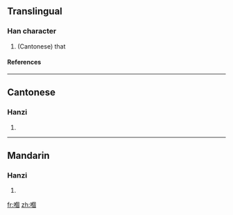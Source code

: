 ==Translingual==
===Han character===
{{Han char|rn=30|rad=口|as=10|sn=13|four=|canj=口人田口 (ROWR)}}
# (Cantonese) that
====References====
{{Han ref|kx=0204.111|hdz=10668.091|uh=55F0|ud=22000}}
----
==Cantonese==
===Hanzi===
{{yue-hanzi|jyut=go<sup>2</sup>|y=go<sup>2</sup>}}
# {{defn|Cantonese}}
----
==Mandarin==
===Hanzi===
{{cmn-hanzi|pin=[[āi]] (ai1), [[ǎi]] (ai3), [[gè]] (ge4)|wg=ai<sup>1</sup>, ai<sup>3</sup>, ko<sup>4</sup>}}
# {{defn|Mandarin}}

[[fr:嗰]]
[[zh:嗰]]